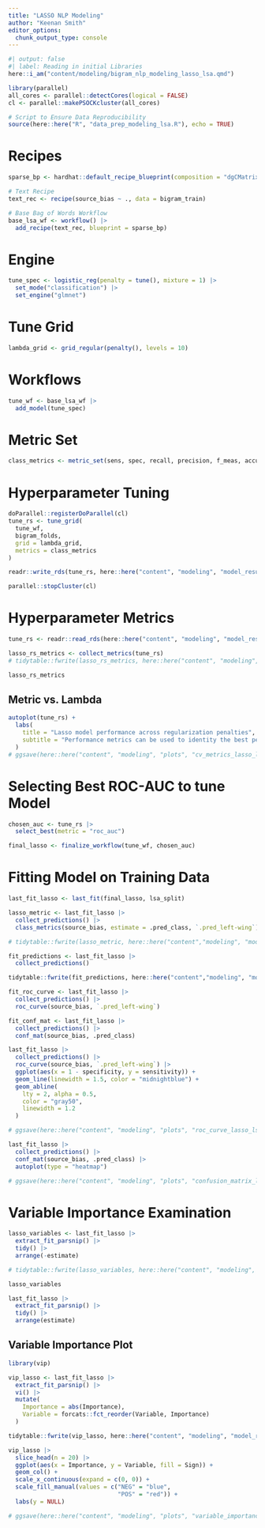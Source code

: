 ---
title: "LASSO NLP Modeling"
author: "Keenan Smith"
editor_options: 
  chunk_output_type: console
---

```{r}
#| output: false
#| label: Reading in initial Libraries
here::i_am("content/modeling/bigram_nlp_modeling_lasso_lsa.qmd")

library(parallel)
all_cores <- parallel::detectCores(logical = FALSE)
cl <- parallel::makePSOCKcluster(all_cores)

# Script to Ensure Data Reproducibility
source(here::here("R", "data_prep_modeling_lsa.R"), echo = TRUE)
```

# Recipes

```{r}
sparse_bp <- hardhat::default_recipe_blueprint(composition = "dgCMatrix")

# Text Recipe
text_rec <- recipe(source_bias ~ ., data = bigram_train)

# Base Bag of Words Workflow
base_lsa_wf <- workflow() |>
  add_recipe(text_rec, blueprint = sparse_bp)
```

# Engine

```{r}
tune_spec <- logistic_reg(penalty = tune(), mixture = 1) |>
  set_mode("classification") |>
  set_engine("glmnet")
```

# Tune Grid

```{r}
lambda_grid <- grid_regular(penalty(), levels = 10)
```

# Workflows

```{r}
tune_wf <- base_lsa_wf |>
  add_model(tune_spec)
```

# Metric Set

```{r}
class_metrics <- metric_set(sens, spec, recall, precision, f_meas, accuracy, roc_auc, pr_auc)
```

# Hyperparameter Tuning

```{r}
doParallel::registerDoParallel(cl)
tune_rs <- tune_grid(
  tune_wf,
  bigram_folds,
  grid = lambda_grid,
  metrics = class_metrics
)

readr::write_rds(tune_rs, here::here("content", "modeling", "model_results", "tune_results_lasso_lsa.rds"), compress = "gz")

parallel::stopCluster(cl)
```


# Hyperparameter Metrics

```{r}
tune_rs <- readr::read_rds(here::here("content", "modeling", "model_results", "tune_results_lasso_lsa.rds"))

lasso_rs_metrics <- collect_metrics(tune_rs)
# tidytable::fwrite(lasso_rs_metrics, here::here("content", "modeling", "model_results", "lasso_rs_metrics_lsa_bigrams.csv"))

lasso_rs_metrics
```

## Metric vs. Lambda

```{r}
autoplot(tune_rs) +
  labs(
    title = "Lasso model performance across regularization penalties",
    subtitle = "Performance metrics can be used to identity the best penalty"
  )
# ggsave(here::here("content", "modeling", "plots", "cv_metrics_lasso_lsa.png"))
```

# Selecting Best ROC-AUC to tune Model

```{r}
chosen_auc <- tune_rs |>
  select_best(metric = "roc_auc")

final_lasso <- finalize_workflow(tune_wf, chosen_auc)
```

# Fitting Model on Training Data

```{r}
last_fit_lasso <- last_fit(final_lasso, lsa_split)

lasso_metric <- last_fit_lasso |>
  collect_predictions() |>
  class_metrics(source_bias, estimate = .pred_class, `.pred_left-wing`)

# tidytable::fwrite(lasso_metric, here::here("content","modeling", "model_results", "lasso_test_metrics_lsa.csv"))

fit_predictions <- last_fit_lasso |>
  collect_predictions()

tidytable::fwrite(fit_predictions, here::here("content","modeling", "model_results", "lasso_test_predictions_lsa.csv"))

fit_roc_curve <- last_fit_lasso |>
  collect_predictions() |>
  roc_curve(source_bias, `.pred_left-wing`)

fit_conf_mat <- last_fit_lasso |>
  collect_predictions() |>
  conf_mat(source_bias, .pred_class)

last_fit_lasso |>
  collect_predictions() |>
  roc_curve(source_bias, `.pred_left-wing`) |>
  ggplot(aes(x = 1 - specificity, y = sensitivity)) +
  geom_line(linewidth = 1.5, color = "midnightblue") +
  geom_abline(
    lty = 2, alpha = 0.5,
    color = "gray50",
    linewidth = 1.2
  )

# ggsave(here::here("content", "modeling", "plots", "roc_curve_lasso_lsa.png"))

last_fit_lasso |>
  collect_predictions() |>
  conf_mat(source_bias, .pred_class) |>
  autoplot(type = "heatmap")

# ggsave(here::here("content", "modeling", "plots", "confusion_matrix_lasso_lsa.png"))
```

# Variable Importance Examination

```{r}
lasso_variables <- last_fit_lasso |>
  extract_fit_parsnip() |>
  tidy() |>
  arrange(-estimate)

# tidytable::fwrite(lasso_variables, here::here("content", "modeling", "model_results", "lasso_variables_lsa.csv"))

lasso_variables
```

```{r}
last_fit_lasso |>
  extract_fit_parsnip() |>
  tidy() |>
  arrange(estimate)
```

## Variable Importance Plot

```{r}
library(vip)

vip_lasso <- last_fit_lasso |>
  extract_fit_parsnip() |>
  vi() |>
  mutate(
    Importance = abs(Importance),
    Variable = forcats::fct_reorder(Variable, Importance)
  )

tidytable::fwrite(vip_lasso, here::here("content", "modeling", "model_results", "lasso_variable_importance_lsa.csv"))

vip_lasso |>
  slice_head(n = 20) |>
  ggplot(aes(x = Importance, y = Variable, fill = Sign)) +
  geom_col() +
  scale_x_continuous(expand = c(0, 0)) +
  scale_fill_manual(values = c("NEG" = "blue",
                               "POS" = "red")) +
  labs(y = NULL)

# ggsave(here::here("content", "modeling", "plots", "variable_importance_plot_lasso_lsa.png"))
```
